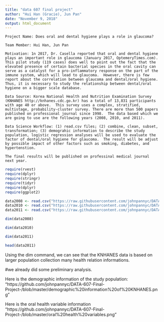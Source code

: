 ---
title: "data 607 final project"
author: "Hui Han (Gracie), Jun Pan"
date: "November 9, 2018"
output: html_document
---

```
Project Name: Does oral and dental hygiene plays a role in glaucoma?

Team Member: Hui Han, Jun Pan

Motivation: 1n 2017, Dr. Casella reported that oral and dental hygiene plays an important role in glaucoma (January 2017, OptemeryTimes.com).  This pilot study (119 cases) does well to point out the fact that the elevated presence of certain bacterial species in the oral cavity can serve as a catalyst for a pro-inflammatory response on the part of the immune system, which will lead to glaucoma.  However, there is few report about the correlation between glaucoma and dental/oral hygiene.   Thus, it is necessary to study the relationship between dental/oral hygiene on a bigger scale database.

Data Source: Korea National Health and Nutrition Examination Survey (KNHANES http://knhanes.cdc.go.kr) has a total of 13,831 participants with age 40 or above.  This survey uses a complex, stratified, multistage, probability-cluster survey. There are more than 500 papers published on professional journal since 1998.  The data based which we are going to use are the following years (2008, 2010, and 2011).

Data Science Workflow: (1) read.csv files; (2) combine, clean, subset, transformation; (3) demograhic information to describe the study population, logistic regression analyses will be used to evaluate the factor of dental/oral hygiene for glaucoma.  The result will be adjust by possible impact of other factors such as smoking, diabetes, and  hypertenstion.

The final results will be published on professinal medical journal next year. 
```

```{r}
require(rvest)
require(dplyr)
require(stringr)
require(tidyr)
require(dplyr)
require(ggplot2)
```

```{r}
data2008 <- read.csv("https://raw.githubusercontent.com/johnpannyc/DATA-607-Final-Project-/master/Complete%20Year%202008%20Glaucoma.csv")
data2010 <- read.csv("https://raw.githubusercontent.com/johnpannyc/DATA-607-Final-Project-/master/Complete%20Year%202010%20Glaucoma.csv")
data2011 <- read.csv("https://raw.githubusercontent.com/johnpannyc/DATA-607-Final-Project-/27db2de104e0dc35765409fd5edcc016a3a5d768/Complete%20Year%202011%20Glaucoma.csv")
```

```{r}
dim(data2008)
```


```{r}
dim(data2010)
```

```{r}
dim(data2011)
```
```{r}
head(data2011)
```


Using the dim command, we can see that the KNHANES data is based on larger population collection many health relation informations.  

#we already did some preliminary analysis.

Here is the demographic information of the study population:
"https://github.com/johnpannyc/DATA-607-Final-Project-/blob/master/demographic%20information%20of%20KNHANES.png"

Here is the oral health variable information
"https://github.com/johnpannyc/DATA-607-Final-Project-/blob/master/oral%20health%20variables.png"





